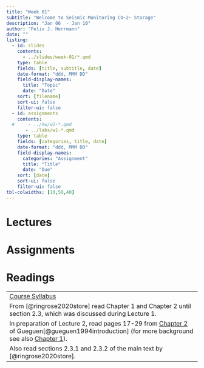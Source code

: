 ```yaml
---
title: "Week 01"
subtitle: "Welcome to Seismic Monitoring CO~2~ Storage"
description: "Jan 06  - Jan 10"
author: "Felix J. Herrmann"
date: ""
listing:
  - id: slides
    contents:
      - ../slides/week-01/*.qmd
    type: table
    fields: [title, subtitle, date]
    date-format: "ddd, MMM DD"
    field-display-names:
      title: "Topic"
      date: "Date"
    sort: [filename]
    sort-ui: false
    filter-ui: false
  - id: assignments
    contents:
  #     - ../hw/w2-*.qmd
       - ../labs/w1-*.qmd
    type: table
    fields: [categories, title, date]
    date-format: "ddd, MMM DD"
    field-display-names:
      categories: "Assignment"
      title: "Title"
      date: "Due"
    sort: [date]
    sort-ui: false
    filter-ui: false
tbl-colwidths: [10,50,40]
---
```


# Lectures

::: {#slides}
:::

# Assignments

::: {#assignments}
:::


# Readings

|  |
|------------------------------------------------------------------------|
| [Course Syllabus](../syllabus.qmd) |
| From [@ringrose2020store] read Chapter 1 and Chapter 2 until section 2.3, which was discussed during Lecture 1. |
| In preparation of Lecture 2, read pages 17-29 from [Chapter 2](https://www.dropbox.com/s/10jxkl4sqz9cpno/chapter2gueguen.pdf?dl=0) of Gueguen[@gueguen1994introduction] (for more background see also [Chapter 1](https://www.dropbox.com/s/gas1x4fswnhno3w/chapter1gueguen.pdf?dl=0)). |
| Also read sections 2.3.1 and 2.3.2 of the main text by [@ringrose2020store]. |